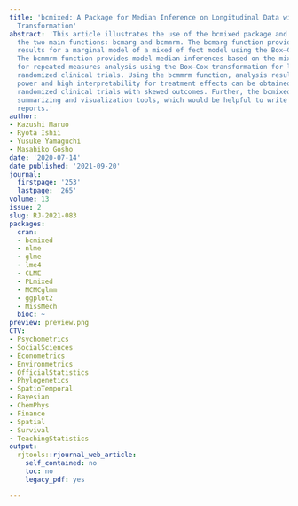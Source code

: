 ```yaml
---
title: 'bcmixed: A Package for Median Inference on Longitudinal Data with the Box–Cox
  Transformation'
abstract: 'This article illustrates the use of the bcmixed package and focuses on
  the two main functions: bcmarg and bcmmrm. The bcmarg function provides inference
  results for a marginal model of a mixed ef fect model using the Box–Cox transformation.
  The bcmmrm function provides model median inferences based on the mixed effect models
  for repeated measures analysis using the Box–Cox transformation for longitudinal
  randomized clinical trials. Using the bcmmrm function, analysis results with high
  power and high interpretability for treatment effects can be obtained for longitudinal
  randomized clinical trials with skewed outcomes. Further, the bcmixed package provides
  summarizing and visualization tools, which would be helpful to write clinical trial
  reports.'
author:
- Kazushi Maruo
- Ryota Ishii
- Yusuke Yamaguchi
- Masahiko Gosho
date: '2020-07-14'
date_published: '2021-09-20'
journal:
  firstpage: '253'
  lastpage: '265'
volume: 13
issue: 2
slug: RJ-2021-083
packages:
  cran:
  - bcmixed
  - nlme
  - glme
  - lme4
  - CLME
  - PLmixed
  - MCMCglmm
  - ggplot2
  - MissMech
  bioc: ~
preview: preview.png
CTV:
- Psychometrics
- SocialSciences
- Econometrics
- Environmetrics
- OfficialStatistics
- Phylogenetics
- SpatioTemporal
- Bayesian
- ChemPhys
- Finance
- Spatial
- Survival
- TeachingStatistics
output:
  rjtools::rjournal_web_article:
    self_contained: no
    toc: no
    legacy_pdf: yes

---
```


